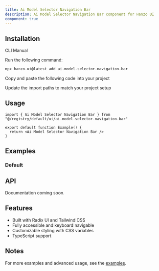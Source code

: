 ```yaml
---
title: Ai Model Selector Navigation Bar
description: Ai Model Selector Navigation Bar component for Hanzo UI
component: true
---
```


<ComponentPreview name="ai-model-selector-navigation-bar-demo" />

## Installation

<Tabs defaultValue="cli">

<TabsList>
  <TabsTrigger value="cli">CLI</TabsTrigger>
  <TabsTrigger value="manual">Manual</TabsTrigger>
</TabsList>

<TabsContent value="cli">

<Steps>

<Step>Run the following command:</Step>

```bash
npx hanzo-ui@latest add ai-model-selector-navigation-bar
```

</Steps>

</TabsContent>

<TabsContent value="manual">

<Steps>

<Step>Copy and paste the following code into your project</Step>

<ComponentSource name="ai-model-selector-navigation-bar" />

<Step>Update the import paths to match your project setup</Step>

</Steps>

</TabsContent>

</Tabs>

## Usage

```tsx
import { Ai Model Selector Navigation Bar } from "@/registry/default/ui/ai-model-selector-navigation-bar"

export default function Example() {
  return <Ai Model Selector Navigation Bar />
}
```

## Examples

### Default

<ComponentPreview name="ai-model-selector-navigation-bar-demo" />

## API

Documentation coming soon.

## Features

- Built with Radix UI and Tailwind CSS
- Fully accessible and keyboard navigable
- Customizable styling with CSS variables
- TypeScript support

## Notes

For more examples and advanced usage, see the [examples](/examples).
